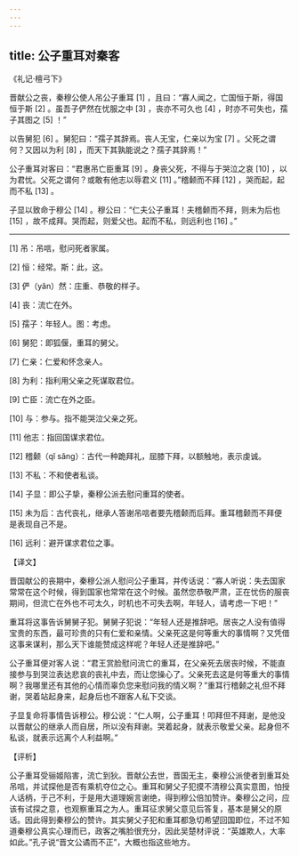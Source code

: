 ```yaml
---
---
---
```

title: 公子重耳对秦客
---




《礼记·檀弓下》

晋献公之丧，秦穆公使人吊公子重耳 [1] ，且曰：“寡人闻之，亡国恒于斯，得国恒于斯 [2] 。虽吾子俨然在忧服之中 [3] ，丧亦不可久也 [4] ，时亦不可失也，孺子其图之 [5] ！”

以告舅犯 [6] 。舅犯曰：“孺子其辞焉。丧人无宝，仁亲以为宝 [7] 。父死之谓何？又因以为利 [8] ，而天下其孰能说之？孺子其辞焉！”

公子重耳对客曰：“君惠吊亡臣重耳 [9] 。身丧父死，不得与于哭泣之哀 [10] ，以为君忧。父死之谓何？或敢有他志以辱君义 [11] 。”稽颡而不拜 [12] ，哭而起，起而不私 [13] 。

子显以致命于穆公 [14] 。穆公曰：“仁夫公子重耳！夫稽颡而不拜，则未为后也 [15] ，故不成拜。哭而起，则爱父也。起而不私，则远利也 [16] 。”



* * *



[1] 吊：吊唁，慰问死者家属。

[2] 恒：经常。斯：此，这。

[3] 俨（yǎn）然：庄重、恭敬的样子。

[4] 丧：流亡在外。

[5] 孺子：年轻人。图：考虑。

[6] 舅犯：即狐偃，重耳的舅父。

[7] 仁亲：仁爱和怀念亲人。

[8] 为利：指利用父亲之死谋取君位。

[9] 亡臣：流亡在外之臣。

[10] 与：参与。指不能哭泣父亲之死。

[11] 他志：指回国谋求君位。

[12] 稽颡（qǐ sǎng）：古代一种跪拜礼，屈膝下拜，以额触地，表示虔诚。

[13] 不私：不和使者私谈。

[14] 子显：即公子挚，秦穆公派去慰问重耳的使者。

[15] 未为后：古代丧礼，继承人答谢吊唁者要先稽颡而后拜。重耳稽颡而不拜便是表现自己不是。

[16] 远利：避开谋求君位之事。

【译文】

晋国献公的丧期中，秦穆公派人慰问公子重耳，并传话说：“寡人听说：失去国家常常在这个时候，得到国家也常常在这个时候。虽然您恭敬严肃，正在忧伤的服丧期间，但流亡在外也不可太久，时机也不可失去啊，年轻人，请考虑一下吧！”

重耳将这事告诉舅舅子犯。舅舅子犯说：“年轻人还是推辞吧。居丧之人没有值得宝贵的东西，最可珍贵的只有仁爱和亲情。父亲死这是何等重大的事情啊？又凭借这事来谋利，那么天下谁能赞成这样呢？年轻人还是推辞吧。”

公子重耳便对客人说：“君王赏脸慰问流亡的重耳，在父亲死去居丧时候，不能直接参与到哭泣表达悲哀的丧礼中去，而让您操心了。父亲死去这是何等重大的事情啊？我哪里还有其他的心情而辜负您来慰问我的情义啊？”重耳行稽颡之礼但不拜谢，哭着站起身来，起身后也不跟客人私下交谈。

子显复命将事情告诉穆公。穆公说：“仁人啊，公子重耳！叩拜但不拜谢，是他没以晋献公的继承人而自居，所以没有拜谢。哭着起身，就表示敬爱父亲。起身但不私谈，就表示远离个人利益啊。”

【评析】

公子重耳受骊姬陷害，流亡到狄。晋献公去世，晋国无主，秦穆公派使者到重耳处吊唁，并试探他是否有乘机夺位之心。重耳和舅父子犯摸不清穆公真实意图，怕授人话柄，于己不利，于是用大道理婉言谢绝，得到穆公倍加赞许。秦穆公之问，应该有试探之意，也观察重耳之为人。重耳征求舅父意见后答复，基本是舅父的原话。因此得到秦穆公的赞许。其实舅父子犯和重耳都急切希望回国即位，不过不知道秦穆公真实心理而已，政客之嘴脸很充分，因此吴楚材评说：“英雄欺人，大率如此。”孔子说“晋文公谲而不正”，大概也指这些地方。